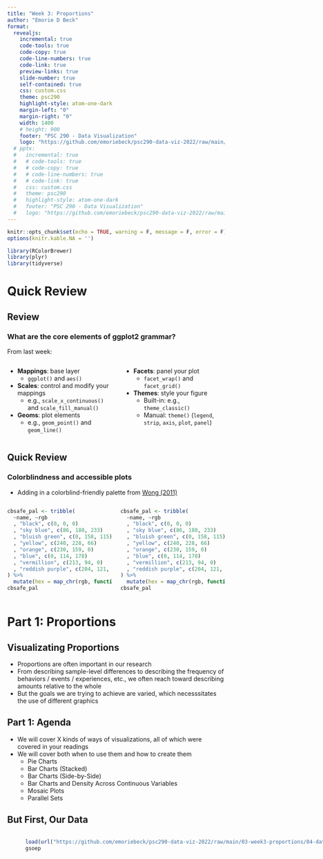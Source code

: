 ```yaml
---
title: "Week 3: Proportions"
author: "Emorie D Beck"
format: 
  revealjs:
    incremental: true
    code-tools: true
    code-copy: true
    code-line-numbers: true
    code-link: true
    preview-links: true
    slide-number: true
    self-contained: true
    css: custom.css
    theme: psc290
    highlight-style: atom-one-dark
    margin-left: "0"
    margin-right: "0"
    width: 1400
    # height: 900
    footer: "PSC 290 - Data Visualization"
    logo: "https://github.com/emoriebeck/psc290-data-viz-2022/raw/main/01-week1-intro/02-code/02-images/ucdavis_logo_blue.png"
  # pptx: 
  #   incremental: true  
  #   # code-tools: true
  #   # code-copy: true
  #   # code-line-numbers: true
  #   # code-link: true
  #   css: custom.css
  #   theme: psc290
  #   highlight-style: atom-one-dark
  #   footer: "PSC 290 - Data Visualization"
  #   logo: "https://github.com/emoriebeck/psc290-data-viz-2022/raw/main/01-week1-intro/02-code/02-images/ucdavis_logo_blue.png"
---
```


```r
knitr::opts_chunk$set(echo = TRUE, warning = F, message = F, error = F)
options(knitr.kable.NA = '')
```

```r
library(RColorBrewer)
library(plyr)
library(tidyverse)
```


# Quick Review  
## Review  
### What are the core elements of ggplot2 grammar?

From last week:

:::: {.columns}
::: {.column}

* **Mappings**: base layer 
  + `ggplot()` and `aes()`
* **Scales**: control and modify your mappings 
  + e.g., `scale_x_continuous()` and `scale_fill_manual()`
* **Geoms**: plot elements 
  + e.g., `geom_point()` and `geom_line()`

:::
::: {.column}

* **Facets**: panel your plot 
  + `facet_wrap()` and `facet_grid()`
* **Themes**: style your figure 
  + Built-in: e.g., `theme_classic()`
  + Manual: `theme()` (`legend`, `strip`, `axis`, `plot`, `panel`)

:::
::::

## Quick Review 
### Colorblindness and accessible plots
* Adding in a colorblind-friendly palette from [Wong (2011)](https://www.nature.com/articles/nmeth.1618)

::: {.fragment}
:::: {.columns}
::: {.column}

```r
cbsafe_pal <- tribble(
  ~name, ~rgb
  , "black", c(0, 0, 0)
  , "sky blue", c(86, 180, 233)
  , "bluish green", c(0, 158, 115)
  , "yellow", c(240, 228, 66)
  , "orange", c(230, 159, 0)
  , "blue", c(0, 114, 178)
  , "vermillion", c(213, 94, 0)
  , "reddish purple", c(204, 121, 167)
) %>%
  mutate(hex = map_chr(rgb, function(x) rgb(x[1], x[2], x[3], maxColorValue = 255)))
cbsafe_pal
```

:::
::: {.column}

```r
cbsafe_pal <- tribble(
  ~name, ~rgb
  , "black", c(0, 0, 0)
  , "sky blue", c(86, 180, 233)
  , "bluish green", c(0, 158, 115)
  , "yellow", c(240, 228, 66)
  , "orange", c(230, 159, 0)
  , "blue", c(0, 114, 178)
  , "vermillion", c(213, 94, 0)
  , "reddish purple", c(204, 121, 167)
) %>%
  mutate(hex = map_chr(rgb, function(x) rgb(x[1], x[2], x[3], maxColorValue = 255)))
cbsafe_pal
```

:::
:::
::::

# Part 1: Proportions  
## Visualizating Proportions
* Proportions are often important in our research
* From describing sample-level differences to describing the frequency of behaviors / events / experiences, etc., we often reach toward describing amounts relative to the whole
* But the goals we are trying to achieve are varied, which necesssitates the use of different graphics

## Part 1: Agenda
* We will cover X kinds of ways of visualizations, all of which were covered in your readings
* We will cover both when to use them and how to create them
  + Pie Charts 
  + Bar Charts (Stacked)
  + Bar Charts (Side-by-Side)
  + Bar Charts and Density Across Continuous Variables
  + Mosaic Plots
  + Parallel Sets

## But First, Our Data  

:::: {.columns}
::: {.column}
* Today, we'll use the teaching sample from the German Socioeconomic Panel Study (GSOEP)
* GSOEP is an ongoing longitudinal panel study that began in 1984 (26 waves of data!)
* ~20,000 people are sampled each year
* Samples households in Germany
* Has additional sub-projects (e.g., innovation studies, migrant panel, etc.)
* The data are publicly available via application

:::

```r
gsoep_read_fun <- function(Year, WL){
  print(Year)
  old.names <- (gsoep_codebook %>% filter(year == Year))$orig_itemname 
  p <- sprintf("%s/gsoep/%sp.sav", data_path, WL) %>% haven::read_sav(.) %>%
    full_join(sprintf("%s/gsoep/%spequiv.sav", data_path, WL) %>% haven::read_sav(.)) %>%
    full_join(ref) %>%
    filter(rgroup20 > 10) %>%
    select(SID = persnr, HID = hhnr, one_of(old.names)) %>%
    pivot_longer(
      cols = c(-SID, -HID)
      , values_to = "value"
      , names_to = "orig_itemname"
      , values_drop_na = T
    )
}

gsoep_codebook <- read_csv("https://raw.githubusercontent.com/emoriebeck/psc290-data-viz-2022/main/03-week3-proportions/01-codebook.csv") %>%
  mutate(orig_itemname = str_to_lower(orig_itemname))
gsoep_codebook

data_path <- "/Volumes/Emorie/data"
ref <- sprintf("%s/gsoep/cirdef.sav", data_path) %>% haven::read_sav(.) %>% select(cid, rgroup20)
gsoep_st <- sprintf("%s/gsoep/ppath.sav", data_path) %>% haven::read_sav(.) %>% 
  full_join(ref) %>% 
  filter(rgroup20 > 10) %>%
  left_join(
    sprintf("%s/gsoep/biojob.sav", data_path) %>% haven::read_sav(.) %>%
      select(pid = persnr, job = nacelj)) %>%
  select(SID = pid, gender = sex, yearBrth = gebjahr, mortality = todjahr, job) %>%
  distinct() 

gsoep <- gsoep_codebook %>% 
  select(wave, waveletter, year) %>%
  filter(complete.cases(.)) %>%
  distinct() %>%
  arrange(year) %>%
  mutate(data = map2(year, waveletter, gsoep_read_fun)) 

gsoep_long <- gsoep %>%
  unnest(data)

Mode <- function(x) {
  ux <- unique(x)
  ux <- ux[!is.na(ux)]
  ux[which.max(tabulate(match(x, ux)))]
}

gsoep_recode <- gsoep_long %>%
  left_join(gsoep_codebook %>%
    select(name, itemname, wave, year, orig_itemname, reverse_code:comp_rule)) %>%
  group_by(name) %>% 
  nest() %>%
  ungroup()

# recode 
recode_fun <- function(rule, y, year){
  x <- y$value
  if(!is.na(rule)){y$value <- eval(parse(text = rule))}
  return(y)
}

fun_call <- function(x, rule){
    switch(rule,
           average = mean(x, na.rm = T),
           mode = Mode(x)[1],
           sum = sum(x, na.rm = T),
           skip = unique(x)[1],
           max = max(x, na.rm = T),
           min = min(x, na.rm = T))
  }

gsoep_recode <- gsoep_recode %>% 
  mutate(data = map(data, ~(.) %>% 
    group_by(recode, year) %>%
    nest() %>%
    ungroup() %>%
    mutate(data = pmap(list(recode, data, year), recode_fun)) %>%
    unnest(data) %>%
    mutate(value = ifelse(value < 0 | is.nan(value) | is.infinite(value), NA, value))))

gsoep <- gsoep_recode %>%
  unnest(data) %>%
  select(name, year, SID, value) %>%
  pivot_wider(
    names_from = "name"
    , values_from = "value"
  ) %>%
  full_join(gsoep_st) %>%
  mutate(
    age = year - yearBrth
    , mortality = ifelse(mortality < 0, 0, ifelse(year >= mortality, 1, 0))
    , job = ifelse(job < 0, NA, job)
    , SRhealth = mapvalues(SRhealth, seq(1,5), seq(5,1))
  )
gsoep_st <- gsoep_st %>%
  mutate(
    mortality = ifelse(mortality < 0, 0, 1)
    , job = ifelse(job < 0, NA, job)
    )
save(gsoep, gsoep_st, file = "/Volumes/Emorie/GitHub/psc290-data-viz-2022/03-week3-proportions/04-data/gsoep.RData")
```

::: {.fragment}
::: {.column}

```r
load(url("https://github.com/emoriebeck/psc290-data-viz-2022/raw/main/03-week3-proportions/04-data/gsoep.RData"))
gsoep
```

:::
:::
::::

## Pie Charts  
* You may be wondering if you should ever use a pie chart
* The answer is, of course, it depends
* Pie charts are great when: 
  + What you want to visualize is simple (e.g., basic fractions)
  + You want to clearly emphasize proportion relative to the whole
  + You have a small data set
  
## Pie Charts  
* In our data, we have a few variables that follow this, but we'll focus on two:
  + marital status (4 groups)
  + gender (2 groups)
* `ggplot2` doesn't specifically support pie charts
* Why? Because it's a layered grammar of graphics and an explicit function for it would be redundant with some of the built in coordinates
  + specifically, `coord_polar()`
* So to make a pie chart, we'll use `geom_bar() + coord_polar()`

## Pie Charts {.smaller} 
### Basic Syntax  

:::: {.columns}
::: {.column}

```r
#| code-line-numbers: "|1-4|10-11|12-13"
gsoep %>%
  filter(year == 2009 & !is.na(marital)) %>% # random
  group_by(marital) %>%
  tally() %>%
  mutate(marital = factor(
    marital
    , 1:4
    , c("Married", "Separated", "Widowed", "Never Married")
    )) %>%
  ggplot(aes(x = "", y = n, fill = marital)) + 
    geom_bar(stat = "identity", width = 1, color = "white") + 
    coord_polar("y", start = 0) + 
    theme_void()
```
::: 

::: {.column}

```r
gsoep %>%
  filter(year == 2009 & !is.na(marital)) %>% # random
  group_by(marital) %>%
  tally() %>%
  mutate(marital = factor(
    marital
    , 1:4
    , c("Married", "Separated", "Widowed", "Never Married")
    )) %>%
  ggplot(aes(x = "", y = n, fill = marital)) + 
    geom_bar(stat = "identity", width = 1, color = "white") + 
    coord_polar("y", start = 0) + 
    theme_void()
```

::: 
::::

## Pie Charts {.smaller} 
### Improvements

:::: {.columns}
::: {.column}

```r
#| code-line-numbers: "|10-12|13|15-19"
gsoep %>%
  filter(year == 2009 & !is.na(marital)) %>% # random
  group_by(marital) %>%
  tally() %>%
  mutate(marital = factor(
    marital
    , 1:4
    , c("Married", "Separated", "Widowed", "Never Married")
    )) %>%
  arrange(desc(marital)) %>%
  mutate(prop = n / sum(n) * 100
         , ypos = cumsum(prop)- 0.5*prop) %>%
  ggplot(aes(x = "", y = prop, fill = marital)) + 
    geom_bar(stat = "identity", width = 1, color = "white") + 
    geom_text(
      aes(y = ypos, label = marital)
      , color = "white"
      , size=4
      ) +
    scale_fill_manual(values = cbsafe_pal$hex[c(2, 8, 3, 4)]) + 
    coord_polar("y", start = 0) + 
    theme_void() + 
    theme(legend.position = "none")
```

:::
::: {.column}

```r
gsoep %>%
  filter(year == 2009 & !is.na(marital)) %>% # random
  group_by(marital) %>%
  tally() %>%
  mutate(marital = factor(
    marital
    , 1:4
    , c("Married", "Separated", "Widowed", "Never Married")
    )) %>%
  arrange(desc(marital)) %>%
  mutate(prop = n / sum(n) * 100
         , ypos = cumsum(prop)- 0.5*prop) %>%
  ggplot(aes(x = "", y = prop, fill = marital)) + 
    geom_bar(stat = "identity", width = 1, color = "white") + 
    geom_text(
      aes(y = ypos, label = marital)
      , color = "white"
      , size=4
      ) +
    scale_fill_manual(values = cbsafe_pal$hex[c(2, 8, 3, 4)]) + 
    coord_polar("y", start = 0) + 
    theme_void() + 
    theme(legend.position = "none")
```

:::
::::

## Pie Charts  {.smaller}
### More Improvements 

:::: {.columns}
::: {.column}

```r
#| code-line-numbers: "|18-20|22-25"
gsoep %>%
  filter(year == 2009 & !is.na(marital)) %>% # random
  group_by(marital) %>%
  tally() %>%
  mutate(marital = factor(marital, 1:4, c("Married", "Separated", "Widowed", "Never Married"))) %>%
  arrange(desc(marital)) %>%
  mutate(prop = n / sum(n) * 100
         , ypos = cumsum(prop)- 0.5*prop) %>%
  ggplot(aes(x = "", y = prop, fill = marital)) + 
    geom_bar(stat = "identity", width = 1, color = "black") + 
    geom_label(
      aes(y = ypos, label = marital)
      , color = "white"
      , size = 6
      , fontface = 2) +
    scale_fill_manual(values = c(rev(brewer.pal(9,"Greens")[c(4,6,8)]), "grey60")) + 
    coord_polar("y", start = 0) + 
    labs(
      title = "In 2009, the majority of GSOEP participants\nwere or had been married/partnered"
    ) + 
    theme_void() + 
    theme(
      legend.position = "none"
      , plot.title = element_text(face = "bold.italic", size = rel(1.4), hjust = .5)
      )
```

:::
::: {.column}


```r
gsoep %>%
  filter(year == 2009 & !is.na(marital)) %>% # random
  group_by(marital) %>%
  tally() %>%
  mutate(marital = factor(marital, 1:4, c("Married", "Separated", "Widowed", "Never Married"))) %>%
  arrange(desc(marital)) %>%
  mutate(prop = n / sum(n) * 100
         , ypos = cumsum(prop)- 0.5*prop) %>%
  ggplot(aes(x = "", y = prop, fill = marital)) + 
    geom_bar(stat = "identity", width = 1, color = "black") + 
    geom_label(
      aes(y = ypos, label = marital)
      , color = "white"
      , size = 6
      , fontface = 2) +
    scale_fill_manual(values = c(rev(brewer.pal(9,"Greens")[c(4,6,8)]), "grey60")) + 
    coord_polar("y", start = 0) + 
    labs(
      title = "In 2009, the majority of GSOEP participants\nwere or had been married/partnered"
    ) + 
    theme_void() + 
    theme(
      legend.position = "none"
      , plot.title = element_text(face = "bold.italic", size = rel(1.4), hjust = .5)
      )
```
:::
::::

## Stacked Bar Charts  

* Like pie charts, stacked bar charts have their time and place
* In particular: 
  + Show proportions relative to the total
  + Can be used to show changes over time 
* To demonstrate, let's look at marital status across emerging adulthood (18-26)

## Stacked Bar Charts {.smaller} 
### Basic Syntax

:::: {.columns}
::: {.column}

```r
#| code-line-numbers: "|16"
gsoep %>%
  filter(age %in% 18:26 & !is.na(marital)) %>%
  group_by(age, marital) %>%
  tally() %>%
  group_by(age) %>%
  mutate(
    marital = factor(
      marital
      , 1:4
      , c("Married", "Separated", "Widowed", "Never Married")
      )
    , age = factor(age)
    , prop = n/sum(n)
    ) %>%
  ggplot(aes(x = age, y = prop, fill = marital)) + 
    geom_bar(stat = "identity", color = "black") + 
    theme_classic()
```

:::
::: {.column}

```r
gsoep %>%
  filter(age %in% 18:26 & !is.na(marital)) %>%
  group_by(age, marital) %>%
  tally() %>%
  group_by(age) %>%
  mutate(
    marital = factor(
      marital
      , 1:4
      , c("Married", "Separated", "Widowed", "Never Married")
      )
    , age = factor(age)
    , prop = n/sum(n)
    ) %>%
  ggplot(aes(x = age, y = prop, fill = marital)) + 
    geom_bar(stat = "identity", color = "black") + 
    theme_classic()
```
:::
::::

## Stacked Bar Charts  {.smaller}
### Improvements: Color  

:::: {.columns}
::: {.column}

```r
#| code-line-numbers: "|17"
gsoep %>%
  filter(age %in% 18:26 & !is.na(marital)) %>%
  group_by(age, marital) %>%
  tally() %>%
  group_by(age) %>%
  mutate(
    marital = factor(
      marital
      , seq(4,1,-1)
      , rev(c("Married", "Separated", "Widowed", "Never Married"))
      )
    , age = factor(age)
    , prop = n/sum(n)
    ) %>%
  ggplot(aes(x = age, y = prop, fill = marital)) + 
    geom_bar(stat = "identity", color = "black") + 
    scale_fill_manual(values = c("grey80",brewer.pal(9,"Greens")[c(2,4,6)])) + 
    theme_classic()
```

:::
::: {.column}

```r
gsoep %>%
  filter(age %in% 18:26 & !is.na(marital)) %>%
  group_by(age, marital) %>%
  tally() %>%
  group_by(age) %>%
  mutate(marital = factor(marital, seq(4,1,-1), rev(c("Married", "Separated", "Widowed", "Never Married")))
         , age = factor(age)
         , prop = n/sum(n)) %>%
  ggplot(aes(x = age, y = prop, fill = marital)) + 
    geom_bar(stat = "identity", color = "black") + 
    scale_fill_manual(values = c("grey80",brewer.pal(9,"Greens")[c(2,4,6)])) + 
    theme_classic()
```

:::
::::

## Stacked Bar Charts  {.smaller}
### Improvements: Label & Scales 

:::: {.columns}
::: {.column}

```r
#| code-line-numbers: "|18-22|23-28"
gsoep %>%
  filter(age %in% 18:26 & !is.na(marital)) %>%
  group_by(age, marital) %>%
  tally() %>%
  group_by(age) %>%
  mutate(
    marital = factor(
      marital
      , seq(4,1,-1)
      , rev(c("Married", "Separated", "Widowed", "Never Married"))
      )
    , age = factor(age)
    , prop = n/sum(n)
    ) %>%
  ggplot(aes(x = age, y = prop, fill = marital)) + 
    geom_bar(stat = "identity", color = "black") + 
    scale_fill_manual(values = c("grey80",brewer.pal(9,"Greens")[c(2,4,6)])) + 
    scale_y_continuous(
      limits = c(0,1)
      , breaks = seq(0, 1, .25)
      , labels = c("0%", "25%", "50%", "75%", "100%")
      ) + 
    labs(
      x = "Age"
      , y = "Percent of Sample"
      , title = "Rates of relationships increase in emerging adulthood"
      , subtitle = "But most remain unpartnered by 26"
      ) +
    theme_classic()
```

:::
::: {.column}

```r
gsoep %>%
  filter(age %in% 18:26 & !is.na(marital)) %>%
  group_by(age, marital) %>%
  tally() %>%
  group_by(age) %>%
  mutate(
    marital = factor(
      marital
      , seq(4,1,-1)
      , rev(c("Married", "Separated", "Widowed", "Never Married"))
      )
    , age = factor(age)
    , prop = n/sum(n)
    ) %>%
  ggplot(aes(x = age, y = prop, fill = marital)) + 
    geom_bar(stat = "identity", color = "black") + 
    scale_fill_manual(values = c("grey80",brewer.pal(9,"Greens")[c(2,4,6)])) + 
    scale_y_continuous(
      limits = c(0,1)
      , breaks = seq(0, 1, .25)
      , labels = c("0%", "25%", "50%", "75%", "100%")
      ) + 
    labs(
      x = "Age"
      , y = "Percent of Sample"
      , title = "Rates of relationships increase in emerging adulthood"
      , subtitle = "But most remain unpartnered by 26"
      ) +
    theme_classic()
```

:::
::::

## Stacked Bar Charts {.smaller} 
### Improvements: Legend

:::: {.columns}
::: {.column}

```r
#| code-line-numbers: "|17-18,25,28"
gsoep %>%
  filter(age %in% 18:26 & !is.na(marital)) %>%
  group_by(age, marital) %>%
  tally() %>%
  group_by(age) %>%
  mutate(marital = factor(marital, seq(4,1,-1), rev(c("Married", "Separated", "Widowed", "Never Married")))
         , age = factor(age)
         , prop = n/sum(n)) %>%
  ggplot(aes(x = age, y = prop, fill = marital)) + 
    geom_bar(stat = "identity", color = "black") + 
    scale_fill_manual(values = c("grey80",brewer.pal(9,"Greens")[c(2,4,6)])) + 
    scale_y_continuous(
      limits = c(0,1)
      , breaks = seq(0, 1, .25)
      , labels = c("0%", "25%", "50%", "75%", "100%")
      ) + 
    annotate("text", x = "26", y = .60, label = "Never Married", angle = 90) + 
    annotate("text", x = "26", y = .13, label = "Married", angle = 90, color = "white") + 
    labs(
      x = "Age"
      , y = "Percent of Sample"
      , title = "Rates of relationships increase in emerging adulthood"
      , subtitle = "But most remain unpartnered by 26"
      , fill = NULL
      ) +
    theme_classic() + 
    theme(legend.position = "bottom")
```

:::
::: {.column}

```r
gsoep %>%
  filter(age %in% 18:26 & !is.na(marital)) %>%
  group_by(age, marital) %>%
  tally() %>%
  group_by(age) %>%
  mutate(marital = factor(marital, seq(4,1,-1), rev(c("Married", "Separated", "Widowed", "Never Married")))
         , age = factor(age)
         , prop = n/sum(n)) %>%
  ggplot(aes(x = age, y = prop, fill = marital)) + 
    geom_bar(stat = "identity", color = "black") + 
    scale_fill_manual(values = c("grey80",brewer.pal(9,"Greens")[c(2,4,6)])) + 
    scale_y_continuous(
      limits = c(0,1)
      , breaks = seq(0, 1, .25)
      , labels = c("0%", "25%", "50%", "75%", "100%")
      ) + 
    annotate("text", x = "26", y = .60, label = "Never Married", angle = 90) + 
    annotate("text", x = "26", y = .13, label = "Married", angle = 90, color = "white") + 
    labs(
      x = "Age"
      , y = "Percent of Sample"
      , title = "Rates of relationships increase in emerging adulthood"
      , subtitle = "But most remain unpartnered by 26"
      , fill = NULL
      ) +
    theme_classic() + 
    theme(legend.position = "bottom")
```

:::
::::

## Stacked Bar Charts 
### Improvements: Theme Elements Exercise
1. Bold axis text and increase size
2. Bold axis titles and increase size
3. Bold title and subtitle and center (hint, you will also need to wrap the title text)

## Stacked Bar Charts {.smaller}
### Improvements: Theme Elements Exercise

:::: {.columns}
::: {.column}

```r
#| code-line-numbers: "|27-32"
gsoep %>%
  filter(age %in% 18:26 & !is.na(marital)) %>%
  group_by(age, marital) %>%
  tally() %>%
  group_by(age) %>%
  mutate(marital = factor(marital, seq(4,1,-1), rev(c("Married", "Separated", "Widowed", "Never Married")))
         , age = factor(age)
         , prop = n/sum(n)) %>%
  ggplot(aes(x = age, y = prop, fill = marital)) + 
    geom_bar(stat = "identity", color = "black") + 
    scale_fill_manual(values = c("grey80",brewer.pal(9,"Greens")[c(2,4,6)])) + 
    scale_y_continuous(
      limits = c(0,1)
      , breaks = seq(0, 1, .25)
      , labels = c("0%", "25%", "50%", "75%", "100%")
      ) + 
    annotate("text", x = "26", y = .60, label = "Never Married", angle = 90) + 
    annotate("text", x = "26", y = .13, label = "Married", angle = 90, color = "white") + 
    labs(
      x = "Age"
      , y = "Percent of Sample"
      , title = "Rates of relationships increase in\nemerging adulthood"
      , subtitle = "But most remain unpartnered by 26"
      , fill = NULL
      ) +
    theme_classic() + 
    theme(
      legend.position = "bottom"
      , axis.text = element_text(face = "bold", size = rel(1.1))
      , axis.title = element_text(face = "bold", size = rel(1.1))
      , plot.title = element_text(face = "bold", size = rel(1.2), hjust = .5)
      , plot.subtitle = element_text(face = "italic", size = rel(1.1), hjust = .5)
      )
```

:::
::: {.column}
```r
gsoep %>%
  filter(age %in% 18:26 & !is.na(marital)) %>%
  group_by(age, marital) %>%
  tally() %>%
  group_by(age) %>%
  mutate(marital = factor(marital, seq(4,1,-1), rev(c("Married", "Separated", "Widowed", "Never Married")))
         , age = factor(age)
         , prop = n/sum(n)) %>%
  ggplot(aes(x = age, y = prop, fill = marital)) + 
    geom_bar(stat = "identity", color = "black") + 
    scale_fill_manual(values = c("grey80",brewer.pal(9,"Greens")[c(2,4,6)])) + 
    scale_y_continuous(
      limits = c(0,1)
      , breaks = seq(0, 1, .25)
      , labels = c("0%", "25%", "50%", "75%", "100%")
      ) + 
    annotate("text", x = "26", y = .60, label = "Never Married", angle = 90) + 
    annotate("text", x = "26", y = .13, label = "Married", angle = 90, color = "white") + 
    labs(
      x = "Age"
      , y = "Percent of Sample"
      , title = "Rates of relationships increase in\nemerging adulthood"
      , subtitle = "But most remain unpartnered by 26"
      , fill = NULL
      ) +
    theme_classic() + 
    theme(
      legend.position = "bottom"
      , axis.text = element_text(face = "bold", size = rel(1.1))
      , axis.title = element_text(face = "bold", size = rel(1.1))
      , plot.title = element_text(face = "bold", size = rel(1.2), hjust = .5)
      , plot.subtitle = element_text(face = "italic", size = rel(1.1), hjust = .5)
      )
```

:::
::::

## Side-by-Side Bar Charts  
* Stacked bar charts are great for showing sequences but can make it difficult to compare *within* a stack
* Side-by-side bar charts make it much easier to compare across categories and work well when broken into many categories
* But they can be difficult to understand across sequences
* To demonstrate, let's look at marriage rates across three waves 

## Side-by-Side Bar Charts  {.smaller}
### Basic Syntax
:::: {.columns}
::: {.column}

```r
#| code-line-numbers: "|9"
gsoep %>%
  filter(year %in% c(2000, 2005, 2010, 2015) & !is.na(marital)) %>% # random
  group_by(year, marital) %>%
  tally() %>%
  mutate(marital = factor(marital, 1:4, c("Married", "Separated", "Widowed", "Never Married"))) %>%
  group_by(year) %>%
  mutate(prop = n/sum(n)) %>%
  ggplot(aes(x = year, y = prop, fill = marital)) + 
    geom_bar(stat = "identity", color = "black", position = "dodge") + 
    theme_classic()
```

::: 
::: {.column}

```r
gsoep %>%
  filter(year %in% c(2000, 2005, 2010, 2015) & !is.na(marital)) %>% # random
  group_by(year, marital) %>%
  tally() %>%
  mutate(marital = factor(marital, 1:4, c("Married", "Separated", "Widowed", "Never Married"))) %>%
  group_by(year) %>%
  mutate(prop = n/sum(n)) %>%
  ggplot(aes(x = year, y = prop, fill = marital)) + 
    geom_bar(stat = "identity", color = "black", position = "dodge") + 
    theme_classic()
```

:::
::::

## Side-by-Side Bar Charts  {.smaller}
### Improvements: Order  

:::: {.columns}
::: {.column}

```r
#| code-line-numbers: "|5"
gsoep %>%
  filter(year %in% c(2000, 2005, 2010, 2015) & !is.na(marital)) %>% # random
  group_by(year, marital) %>%
  tally() %>%
  mutate(marital = factor(marital, c(1,4,2,3), c("Married", "Never Married", "Separated", "Widowed"))) %>%
  group_by(year) %>%
  mutate(prop = n/sum(n)) %>%
  ggplot(aes(x = year, y = prop, fill = marital)) + 
    geom_bar(stat = "identity", color = "black", position = "dodge") + 
    theme_classic()
```

:::
::: {.column}

```r
gsoep %>%
  filter(year %in% c(2000, 2005, 2010, 2015) & !is.na(marital)) %>% # random
  group_by(year, marital) %>%
  tally() %>%
  mutate(marital = factor(marital, c(1,4,2,3), c("Married", "Never Married", "Separated", "Widowed"))) %>%
  group_by(year) %>%
  mutate(prop = n/sum(n)) %>%
  ggplot(aes(x = year, y = prop, fill = marital)) + 
    geom_bar(stat = "identity", color = "black", position = "dodge") + 
    theme_classic()
```

:::
::::

## Side-by-Side Bar Charts {.smaller}  
### Improvements: Labels  
We could label the bars, but let's label the axes instead

:::: {.columns}
::: {.column}

```r
#| code-line-numbers: "|9-11|12|13-17|19-22"
gsoep %>%
  filter(year %in% c(2000, 2005, 2010, 2015) & !is.na(marital)) %>% # random
  group_by(year, marital) %>%
  tally() %>%
  mutate(marital = factor(marital, c(1,4,2,3), c("Married", "Never Married", "Separated", "Widowed"))) %>%
  group_by(year) %>%
  mutate(prop = n/sum(n)) %>%
  ggplot(aes(x = marital, y = prop, fill = marital)) + 
    geom_bar(stat = "identity", color = "black", position = "dodge") + 
    scale_y_continuous(
      limits = c(0,.7), breaks = seq(0,.7, .2), labels = c("0%", "20%", "40%", "60%")
    ) +
    facet_grid(~year) + 
    labs(
      x = NULL
      , y = "Percentage of Participants"
      , title = "Marital Status Has Remained Consistent Throughout the 21st Century"
      ) + 
    theme_classic() + 
    theme(
      legend.position = "none"
      , axis.text.x = element_text(angle = 45, hjust = 1)
      ) 
```

:::
::: {.column}

```r
gsoep %>%
  filter(year %in% c(2000, 2005, 2010, 2015) & !is.na(marital)) %>% # random
  group_by(year, marital) %>%
  tally() %>%
  mutate(marital = factor(marital, c(1,4,2,3), c("Married", "Never Married", "Separated", "Widowed"))) %>%
  group_by(year) %>%
  mutate(prop = n/sum(n)) %>%
  ggplot(aes(x = marital, y = prop, fill = marital)) + 
    geom_bar(stat = "identity", color = "black", position = "dodge") + 
    scale_y_continuous(
      limits = c(0,.7), breaks = seq(0,.7, .2), labels = c("0%", "20%", "40%", "60%")
    ) +
    facet_grid(~year) + 
    labs(
      x = NULL
      , y = "Percentage of Participants"
      , title = "Marital Status Has Remained Consistent Throughout the 21st Century"
      ) + 
    theme_classic() + 
    theme(
      legend.position = "none"
      , axis.text.x = element_text(angle = 45, hjust = 1)
      ) 
```

:::
::::

## Side-by-Side Bar Charts  {.smaller}
### Improvements: Theme Elements  
We could label the bars, but let's label the axes instead

:::: {.columns}
::: {.column}

```r
#| code-line-numbers: "|20-28"
gsoep %>%
  filter(year %in% c(2000, 2005, 2010, 2015) & !is.na(marital)) %>% # random
  group_by(year, marital) %>%
  tally() %>%
  mutate(marital = factor(marital, c(1,4,2,3), c("Married", "Never Married", "Separated", "Widowed"))) %>%
  group_by(year) %>%
  mutate(prop = n/sum(n)) %>%
  ggplot(aes(x = marital, y = prop, fill = marital)) + 
    geom_bar(stat = "identity", color = "black", position = "dodge") + 
    scale_y_continuous(
      limits = c(0,.7), breaks = seq(0,.7, .2), labels = c("0%", "20%", "40%", "60%")
    ) +
    facet_grid(~year) + 
    labs(
      x = NULL
      , y = "Percentage of Participants"
      , title = "Marital Status Has Remained Consistent\nThroughout the 21st Century"
      ) + 
    theme_classic() + 
    theme(
      legend.position = "none"
      , axis.text = element_text(face = "bold", size = rel(1.2))
      , axis.text.x = element_text(angle = 45, hjust = 1, size = rel(1))
      , axis.title = element_text(face = "bold", size = rel(1.2))
      , strip.background = element_rect(fill = "grey90", color = "black")
      , strip.text = element_text(face = "bold", size = rel(1.2))
      , plot.title = element_text(face = "bold", size = rel(1.1), hjust = .5)
      ) 
```

::: 
::: {.column}

```r
gsoep %>%
  filter(year %in% c(2000, 2005, 2010, 2015) & !is.na(marital)) %>% # random
  group_by(year, marital) %>%
  tally() %>%
  mutate(marital = factor(marital, c(1,4,2,3), c("Married", "Never Married", "Separated", "Widowed"))) %>%
  group_by(year) %>%
  mutate(prop = n/sum(n)) %>%
  ggplot(aes(x = marital, y = prop, fill = marital)) + 
    geom_bar(stat = "identity", color = "black", position = "dodge") + 
    scale_y_continuous(
      limits = c(0,.7), breaks = seq(0,.7, .2), labels = c("0%", "20%", "40%", "60%")
    ) +
    facet_grid(~year) + 
    labs(
      x = NULL
      , y = "Percentage of Participants"
      , title = "Marital Status Has Remained Consistent\nThroughout the 21st Century"
      ) + 
    theme_classic() + 
    theme(
      legend.position = "none"
      , axis.text = element_text(face = "bold", size = rel(1.2))
      , axis.text.x = element_text(angle = 45, hjust = 1, size = rel(1))
      , axis.title = element_text(face = "bold", size = rel(1.2))
      , strip.background = element_rect(fill = "grey90", color = "black")
      , strip.text = element_text(face = "bold", size = rel(1.2))
      , plot.title = element_text(face = "bold", size = rel(1.1), hjust = .5)
      ) 
```

:::
::::

## Side-by-Side Bar Charts  
### Improvements: Colors   

Exercise: 

* Improve the colors by making them: 
  + Colorblind-friendly
  + Match the goal of the plot (see title)

## Side-by-Side Bar Charts  {.smaller}
### Improvements: Colors   

:::: {.columns}
::: {.column}

```r
#| code-line-numbers: "8|13"
gsoep %>%
  filter(year %in% c(2000, 2005, 2010, 2015) & !is.na(marital)) %>% # random
  group_by(year, marital) %>%
  tally() %>%
  mutate(marital = factor(marital, c(1,4,2,3), c("Married", "Never Married", "Separated", "Widowed"))) %>%
  group_by(year) %>%
  mutate(prop = n/sum(n)) %>%
  ggplot(aes(x = marital, y = prop, fill = marital)) + 
    geom_bar(stat = "identity", color = "black", position = "dodge") + 
    scale_y_continuous(
      limits = c(0,.7), breaks = seq(0,.7, .2), labels = c("0%", "20%", "40%", "60%")
    ) +
    scale_fill_manual(values = cbsafe_pal$hex[2:5]) +
    facet_grid(~year) + 
    labs(
      x = NULL
      , y = "Percentage of Participants"
      , title = "Marital Status Has Remained Consistent\nThroughout the 21st Century"
      ) + 
    theme_classic() + 
    theme(
      legend.position = "none"
      , axis.text = element_text(face = "bold", size = rel(1.2))
      , axis.text.x = element_text(angle = 45, hjust = 1, size = rel(1))
      , axis.title = element_text(face = "bold", size = rel(1.2))
      , strip.background = element_rect(fill = "grey90", color = "black")
      , strip.text = element_text(face = "bold", size = rel(1.2))
      , plot.title = element_text(face = "bold", size = rel(1.1), hjust = .5)
      ) 
```

:::
::: {.column}

```r
gsoep %>%
  filter(year %in% c(2000, 2005, 2010, 2015) & !is.na(marital)) %>% # random
  group_by(year, marital) %>%
  tally() %>%
  mutate(marital = factor(marital, c(1,4,2,3), c("Married", "Never Married", "Separated", "Widowed"))) %>%
  group_by(year) %>%
  mutate(prop = n/sum(n)) %>%
  ggplot(aes(x = marital, y = prop, fill = marital)) + 
    geom_bar(stat = "identity", color = "black", position = "dodge") + 
    scale_y_continuous(
      limits = c(0,.7), breaks = seq(0,.7, .2), labels = c("0%", "20%", "40%", "60%")
    ) +
    scale_fill_manual(values = cbsafe_pal$hex[2:5]) +
    facet_grid(~year) + 
    labs(
      x = NULL
      , y = "Percentage of Participants"
      , title = "Marital Status Has Remained Consistent\nThroughout the 21st Century"
      ) + 
    theme_classic() + 
    theme(
      legend.position = "none"
      , axis.text = element_text(face = "bold", size = rel(1.2))
      , axis.text.x = element_text(angle = 45, hjust = 1, size = rel(1))
      , axis.title = element_text(face = "bold", size = rel(1.2))
      , strip.background = element_rect(fill = "grey90", color = "black")
      , strip.text = element_text(face = "bold", size = rel(1.2))
      , plot.title = element_text(face = "bold", size = rel(1.1), hjust = .5)
      ) 
```

:::
::::

## Bar Charts and Density Across Continuous Variables

* One challenge with stacked bar charts is that when there are more than two categories, it can be very difficult to track the visualized trend
* Relative to side-by-side bar charts, it's easy to see any category relative to the total but somewhat more difficult to also account for differing numbers of people in different categories or across time
* One possible solution to this is to look at densities across time and groups or relative to the total
* Let's do both now

## Bar Charts and Density Across Continuous Variables {.smaller}

:::: {.columns}
::: {.column}

```r
#| code-line-numbers: "|1-4|5-9|10-11|12-14"
gsoep %>%
  filter(age %in% c(20, 30, 40, 50, 60, 70, 80) & !is.na(SRhealth)) %>% # random
  group_by(age, SRhealth) %>%
  tally() %>%
  mutate(SRhealth = factor(
    SRhealth
    , seq(5,1,-1)
    , c("Very good", "Good", "Satisfactory", "Poor", "Bad")
    )) %>%
  group_by(age) %>%
  mutate(prop = n/sum(n)) %>%
  ggplot(aes(x = age, y = prop, fill = SRhealth)) + 
    geom_bar(stat = "identity", color = "black") + 
    scale_fill_manual(values = cbsafe_pal$hex[2:6]) +
    theme_classic()
```

:::
::: {.column}

```r
gsoep %>%
  filter(age %in% c(20, 30, 40, 50, 60, 70, 80) & !is.na(SRhealth)) %>% # random
  group_by(age, SRhealth) %>%
  tally() %>%
  mutate(SRhealth = factor(SRhealth, seq(5,1,-1), c("Very good", "Good", "Satisfactory", "Poor", "Bad"))) %>%
  group_by(age) %>%
  mutate(prop = n/sum(n)) %>%
  ggplot(aes(x = age, y = prop, fill = SRhealth)) + 
    geom_bar(stat = "identity", color = "black") + 
    scale_fill_manual(values = cbsafe_pal$hex[2:6]) +
    theme_classic()
```

:::
::::

## Stacked Area Charts  {.smaller}

:::: {.columns}
::: {.column}

```r
#| code-line-numbers: "|13"
gsoep %>%
  filter(!is.na(SRhealth) & age >= 18 & age <= 100) %>% # random
  group_by(age, SRhealth) %>%
  tally() %>%
  mutate(SRhealth = factor(
    SRhealth
    , seq(5,1,-1)
    , c("Very good", "Good", "Satisfactory", "Poor", "Bad")
    )) %>%
  group_by(age) %>%
  mutate(prop = n/sum(n)) %>%
  ggplot(aes(x = age, y = prop, fill = SRhealth)) + 
    geom_area() + 
    theme_classic()
```

:::
::: {.column}

```r
gsoep %>%
  filter(!is.na(SRhealth) & age >= 18 & age <= 100) %>% # random
  group_by(age, SRhealth) %>%
  tally() %>%
  mutate(SRhealth = factor(SRhealth, seq(5,1,-1), c("Very good", "Good", "Satisfactory", "Poor", "Bad"))) %>%
  group_by(age) %>%
  mutate(prop = n/sum(n)) %>%
  ggplot(aes(x = age, y = prop, fill = SRhealth)) + 
    geom_area() + 
    theme_classic()
```

:::
::::

## Stacked Area Charts  {.smaller}
### Improvements: Color  

:::: {.columns}
::: {.column}

```r
#| code-line-numbers: "|13-14"
gsoep %>%
  filter(!is.na(SRhealth) & age >= 18 & age <= 100) %>% # random
  group_by(age, SRhealth) %>%
  tally() %>%
  mutate(SRhealth = factor(
    SRhealth
    , seq(5,1,-1)
    , c("Very good", "Good", "Satisfactory", "Poor", "Bad")
    )) %>%
  group_by(age) %>%
  mutate(prop = n/sum(n)) %>%
  ggplot(aes(x = age, y = prop, fill = SRhealth)) + 
    geom_area(color = "white", alpha = .6) + 
    scale_fill_viridis_d() +
    theme_classic()
```

:::
::: {.column}
```r
gsoep %>%
  filter(!is.na(SRhealth) & age >= 18 & age <= 100) %>% # random
  group_by(age, SRhealth) %>%
  tally() %>%
  mutate(SRhealth = factor(SRhealth, seq(5,1,-1), c("Very good", "Good", "Satisfactory", "Poor", "Bad"))) %>%
  group_by(age) %>%
  mutate(prop = n/sum(n)) %>%
  ggplot(aes(x = age, y = prop, fill = SRhealth)) + 
    geom_area(color = "white", alpha = .6) + 
    scale_fill_viridis_d() +
    theme_classic()
```

:::
::::

## Stacked Area Charts  {.smaller}
### Improvements: Color Labels  

:::: {.columns}
::: {.column}

```r
#| code-line-numbers: "|14-18|21"
gsoep %>%
  filter(!is.na(SRhealth) & age >= 18 & age <= 100) %>% # random
  group_by(age, SRhealth) %>%
  tally() %>%
  mutate(SRhealth = factor(
    SRhealth
    , 1:5
    , rev(c("Very good", "Good", "Satisfactory", "Poor", "Bad"))
    )) %>%
  group_by(age) %>%
  mutate(prop = n/sum(n)) %>%
  ggplot(aes(x = age, y = prop, fill = SRhealth)) + 
    geom_area(color = "white", alpha = .6) + 
    annotate("text", x = 85, y = .95, label = "Bad", color = "white", fontface = 2) + 
    annotate("text", x = 75, y = .80, label = "Poor", color = "white", fontface = 2) + 
    annotate("text", x = 62, y = .55, label = "Satisfactory", color = "white", fontface = 2) + 
    annotate("text", x = 43, y = .3, label = "Good", color = "black", fontface = 2) + 
    annotate("text", x = 30, y = .07, label = "Very Good", color = "black", fontface = 2) + 
    scale_fill_viridis_d() +
    theme_classic() + 
    theme(legend.position = "none")
```

:::
::: {.column}

```r
gsoep %>%
  filter(!is.na(SRhealth) & age >= 18 & age <= 100) %>% # random
  group_by(age, SRhealth) %>%
  tally() %>%
  mutate(SRhealth = factor(
    SRhealth
    , 1:5
    , rev(c("Very good", "Good", "Satisfactory", "Poor", "Bad"))
    )) %>%
  group_by(age) %>%
  mutate(prop = n/sum(n)) %>%
  ggplot(aes(x = age, y = prop, fill = SRhealth)) + 
    geom_area(color = "white", alpha = .6) + 
    annotate("text", x = 85, y = .95, label = "Bad", color = "white", fontface = 2) + 
    annotate("text", x = 75, y = .80, label = "Poor", color = "white", fontface = 2) + 
    annotate("text", x = 62, y = .55, label = "Satisfactory", color = "white", fontface = 2) + 
    annotate("text", x = 43, y = .3, label = "Good", color = "black", fontface = 2) + 
    annotate("text", x = 30, y = .07, label = "Very Good", color = "black", fontface = 2) + 
    scale_fill_viridis_d() +
    theme_classic() + 
    theme(legend.position = "none")
```

:::
::::

## Stacked Area Charts  {.smaller}
### Improvements: Theme Elements  

:::: {.columns}
::: {.column}

```r
#| code-line-numbers: "|17-21"
gsoep %>%
  filter(!is.na(SRhealth) & age >= 18 & age <= 100) %>% # random
  group_by(age, SRhealth) %>%
  tally() %>%
  mutate(SRhealth = factor(SRhealth, 1:5, rev(c("Very good", "Good", "Satisfactory", "Poor", "Bad")))) %>%
  group_by(age) %>%
  mutate(prop = n/sum(n)) %>%
  ggplot(aes(x = age, y = prop, fill = SRhealth)) + 
    geom_area(color = "white", alpha = .6) + 
    annotate("text", x = 85, y = .95, label = "Bad", color = "white", fontface = 2) + 
    annotate("text", x = 75, y = .80, label = "Poor", color = "white", fontface = 2) + 
    annotate("text", x = 62, y = .55, label = "Satisfactory", color = "white", fontface = 2) + 
    annotate("text", x = 43, y = .3, label = "Good", color = "black", fontface = 2) + 
    annotate("text", x = 30, y = .07, label = "Very Good", color = "black", fontface = 2) + 
    scale_fill_viridis_d() +
    theme_classic() + 
    theme(legend.position = "none"
          , axis.text = element_text(face = "bold", size = rel(1.1))
          , axis.title = element_text(face = "bold", size = rel(1.1))
          , plot.title = element_text(face = "bold", size = rel(1.1), hjust = .5)
    )
```

:::
::: {.column}

```r
gsoep %>%
  filter(!is.na(SRhealth) & age >= 18 & age <= 100) %>% # random
  group_by(age, SRhealth) %>%
  tally() %>%
  mutate(SRhealth = factor(SRhealth, 1:5, rev(c("Very good", "Good", "Satisfactory", "Poor", "Bad")))) %>%
  group_by(age) %>%
  mutate(prop = n/sum(n)) %>%
  ggplot(aes(x = age, y = prop, fill = SRhealth)) + 
    geom_area(color = "white", alpha = .6) + 
    annotate("text", x = 85, y = .95, label = "Bad", color = "white", fontface = 2) + 
    annotate("text", x = 75, y = .80, label = "Poor", color = "white", fontface = 2) + 
    annotate("text", x = 62, y = .55, label = "Satisfactory", color = "white", fontface = 2) + 
    annotate("text", x = 43, y = .3, label = "Good", color = "black", fontface = 2) + 
    annotate("text", x = 30, y = .07, label = "Very Good", color = "black", fontface = 2) + 
    scale_fill_viridis_d() +
    theme_classic() + 
    theme(legend.position = "none"
          , axis.text = element_text(face = "bold", size = rel(1.1))
          , axis.title = element_text(face = "bold", size = rel(1.1))
          , plot.title = element_text(face = "bold", size = rel(1.1), hjust = .5)
    )
```

:::
::::

## Stacked Area Charts  
### Improvements: Labels and Title 

Exercise: 

1. Add plot title
2. Change `x` and `y` scale labels and titles

## Stacked Area Charts  {.smaller}
### Improvements: Labels and Title 

:::: {.columns}
::: {.column}

```r
#| code-line-numbers: "|21|15-16,18-20"
gsoep %>%
  filter(!is.na(SRhealth) & age >= 18 & age <= 100) %>% # random
  group_by(age, SRhealth) %>%
  tally() %>%
  mutate(SRhealth = factor(SRhealth, 1:5, rev(c("Very good", "Good", "Satisfactory", "Poor", "Bad")))) %>%
  group_by(age) %>%
  mutate(prop = n/sum(n)) %>%
  ggplot(aes(x = age, y = prop, fill = SRhealth)) + 
    geom_area(color = "white", alpha = .6) + 
    annotate("text", x = 85, y = .95, label = "Bad", color = "white", fontface = 2) + 
    annotate("text", x = 75, y = .80, label = "Poor", color = "white", fontface = 2) + 
    annotate("text", x = 62, y = .55, label = "Satisfactory", color = "white", fontface = 2) + 
    annotate("text", x = 43, y = .3, label = "Good", color = "black", fontface = 2) + 
    annotate("text", x = 30, y = .07, label = "Very Good", color = "black", fontface = 2) + 
    scale_x_continuous(limits = c(18, 100), breaks = seq(20, 100, 10)) + 
    scale_y_continuous(limits = c(0,1), breaks = seq(0,1, .25), labels = c("0%", "25%", "50%", "75%", "100%")) + 
    scale_fill_viridis_d() +
    labs(
      x = "Age (Years)"
      , y = "Percentage of Participants"
      , title = "Levels of Self-Rated Health Decrease Across the Lifespan"
    ) + 
    theme_classic() + 
    theme(legend.position = "none"
          , axis.text = element_text(face = "bold", size = rel(1.1))
          , axis.title = element_text(face = "bold", size = rel(1.1))
          , plot.title = element_text(face = "bold", size = rel(1.1), hjust = .5)
    )
```

::: 
::: {.column}

```r
gsoep %>%
  filter(!is.na(SRhealth) & age >= 18 & age <= 100) %>% # random
  group_by(age, SRhealth) %>%
  tally() %>%
  mutate(SRhealth = factor(SRhealth, 1:5, rev(c("Very good", "Good", "Satisfactory", "Poor", "Bad")))) %>%
  group_by(age) %>%
  mutate(prop = n/sum(n)) %>%
  ggplot(aes(x = age, y = prop, fill = SRhealth)) + 
    geom_area(color = "white", alpha = .6) + 
    annotate("text", x = 85, y = .95, label = "Bad", color = "white", fontface = 2) + 
    annotate("text", x = 75, y = .80, label = "Poor", color = "white", fontface = 2) + 
    annotate("text", x = 62, y = .55, label = "Satisfactory", color = "white", fontface = 2) + 
    annotate("text", x = 43, y = .3, label = "Good", color = "black", fontface = 2) + 
    annotate("text", x = 30, y = .07, label = "Very Good", color = "black", fontface = 2) + 
    scale_x_continuous(limits = c(18, 100), breaks = seq(20, 100, 10)) + 
    scale_y_continuous(limits = c(0,1), breaks = seq(0,1, .25), labels = c("0%", "25%", "50%", "75%", "100%")) + 
    scale_fill_viridis_d() +
    labs(
      x = "Age (Years)"
      , y = "Percentage of Participants"
      , title = "Levels of Self-Rated Health Decrease Across the Lifespan"
    ) + 
    theme_classic() + 
    theme(legend.position = "none"
          , axis.text = element_text(face = "bold", size = rel(1.1))
          , axis.title = element_text(face = "bold", size = rel(1.1))
          , plot.title = element_text(face = "bold", size = rel(1.1), hjust = .5)
    )
```

:::
::::

## Total Density Plots  
* Let's revisit these data but also demonstrating how sample size changes across the lifespan
* To do this, we need two pieces of information: 
  + sample size in each self-rated health category at each age group
  + total in each age group
  
## Total Density Plots  {.smaller}
Let's start by using `stat_smooth()` to get a smoothed `geom_area()` of the total sample size onto the figure

:::: {.columns}
::: {.column}

```r
#| code-line-numbers: "|9-16"
gsoep %>%
  filter(!is.na(SRhealth) & age >= 18 & age <= 100) %>% # random
  group_by(age, SRhealth) %>%
  tally() %>%
  mutate(SRhealth = factor(SRhealth, 1:5, rev(c("Very good", "Good", "Satisfactory", "Poor", "Bad")))) %>%
  group_by(age) %>%
  mutate(total_n = sum(n))  %>%
  ggplot(aes(x = age, y = n)) + 
    stat_smooth(
        aes(y = total_n)
        , geom = 'area'
        , method = 'loess'
        , span = 1/3
        , alpha = .8
        , fill = "grey"
        ) + 
    facet_grid(~SRhealth) + 
    theme_classic()
```

:::
::: {.column}

```r
gsoep %>%
  filter(!is.na(SRhealth) & age >= 18 & age <= 100) %>% # random
  group_by(age, SRhealth) %>%
  tally() %>%
  mutate(SRhealth = factor(SRhealth, 1:5, rev(c("Very good", "Good", "Satisfactory", "Poor", "Bad")))) %>%
  group_by(age) %>%
  mutate(total_n = sum(n))  %>%
  ggplot(aes(x = age, y = n)) + 
    stat_smooth(
        aes(y = total_n)
        , geom = 'area'
        , method = 'loess'
        , span = 1/3
        , alpha = .8
        , fill = "grey"
        ) + 
    facet_grid(~SRhealth) + 
    theme_classic()
```

:::
::::

## Total Density Plots  {.smaller}
Now let's add each of the ordinal values

:::: {.columns}
::: {.column}

```r
#| code-line-numbers: "|11-17|18"
gsoep %>%
  filter(!is.na(SRhealth) & age >= 18 & age <= 100) %>% # random
  group_by(age, SRhealth) %>%
  tally() %>%
  mutate(SRhealth = factor(SRhealth, 1:5, rev(c("Very good", "Good", "Satisfactory", "Poor", "Bad")))) %>%
  group_by(age) %>%
  mutate(total_n = sum(n))  %>%
  ggplot(aes(x = age, y = n)) + 
    stat_smooth(aes(y = total_n), geom = 'area', method = 'loess'
        , span = 1/3, alpha = .8, fill = "grey") + 
    stat_smooth(
        aes(fill = SRhealth)
        , geom = 'area'
        , method = 'loess'
        , span = 1/3
        , alpha = .8
        ) + 
    annotate("text", x = 45, y = 3000, label = "Total") + 
    facet_grid(~SRhealth) + 
    theme_classic() + 
    theme(legend.position = "none")
```

:::
::: {.column}

```r
gsoep %>%
  filter(!is.na(SRhealth) & age >= 18 & age <= 100) %>% # random
  group_by(age, SRhealth) %>%
  tally() %>%
  mutate(SRhealth = factor(SRhealth, 1:5, rev(c("Very good", "Good", "Satisfactory", "Poor", "Bad")))) %>%
  group_by(age) %>%
  mutate(total_n = sum(n))  %>%
  ggplot(aes(x = age, y = n)) + 
    stat_smooth(aes(y = total_n), geom = 'area', method = 'loess'
        , span = 1/3, alpha = .8, fill = "grey") + 
    stat_smooth(
        aes(fill = SRhealth)
        , geom = 'area'
        , method = 'loess'
        , span = 1/3
        , alpha = .8
        ) + 
    annotate("text", x = 45, y = 3000, label = "Total") + 
    facet_grid(~SRhealth) + 
    theme_classic() + 
    theme(legend.position = "none")
```

:::
::::

## Total Density Plots  {.smaller}
Let's not belabor this too much.

:::: {.columns}
::: {.column}

```r
#| code-line-numbers: "|13-14|16-21|24-30"
gsoep %>%
  filter(!is.na(SRhealth) & age >= 18 & age <= 100) %>% # random
  group_by(age, SRhealth) %>%
  tally() %>%
  mutate(SRhealth = factor(SRhealth, 1:5, rev(c("Very good", "Good", "Satisfactory", "Poor", "Bad")))) %>%
  group_by(age) %>%
  mutate(total_n = sum(n))  %>%
  ggplot(aes(x = age, y = n)) + 
    stat_smooth(aes(y = total_n), geom = 'area', method = 'loess'
        , span = 1/3, alpha = .8, fill = "grey") + 
    stat_smooth(aes(fill = SRhealth), geom = 'area', method = 'loess'
        , span = 1/3, alpha = .8) + 
    scale_x_continuous(limits = c(18, 100), breaks = seq(20, 100, 10)) + 
    scale_fill_viridis_d() +
    annotate("text", x = 45, y = 3000, label = "Total") + 
    labs(
      x = "Age (Years)"
      , y = "Number of People"
      , title = "Good Self-Rated Health Decreases Across the Lifespan"
      , subtitle = "But bad decreases less, likely because all-cause sample drop-out"
      ) + 
    facet_grid(~SRhealth) + 
    theme_classic() + 
    theme(legend.position = "none"
          , axis.text = element_text(face = "bold", size = rel(1.1))
          , axis.title = element_text(face = "bold", size = rel(1.1))
          , plot.title = element_text(face = "bold", size = rel(1.1), hjust = .5)
          , plot.subtitle = element_text(face = "italic", size = rel(1), hjust = .5)
          , strip.background = element_rect(fill = "grey90", color = "black")
          , strip.text = element_text(face = "bold", size = rel(1.2))
          )
```

:::
::: {.column}

```r
gsoep %>%
  filter(!is.na(SRhealth) & age >= 18 & age <= 100) %>% # random
  group_by(age, SRhealth) %>%
  tally() %>%
  mutate(SRhealth = factor(SRhealth, 1:5, rev(c("Very good", "Good", "Satisfactory", "Poor", "Bad")))) %>%
  group_by(age) %>%
  mutate(total_n = sum(n))  %>%
  ggplot(aes(x = age, y = n)) + 
    stat_smooth(aes(y = total_n), geom = 'area', method = 'loess'
        , span = 1/3, alpha = .8, fill = "grey") + 
    stat_smooth(
        aes(fill = SRhealth)
        , geom = 'area'
        , method = 'loess'
        , span = 1/3
        , alpha = .8
        ) + 
    scale_x_continuous(limits = c(18, 100), breaks = seq(20, 100, 10)) + 
    scale_fill_viridis_d() +
    annotate("text", x = 45, y = 3000, label = "Total") + 
    labs(
      x = "Age (Years)"
      , y = "Number of People"
      , title = "Good Self-Rated Health Decreases Across the Lifespan"
      , subtitle = "But bad decreases less, likely because all-cause sample drop-out"
      ) + 
    facet_grid(~SRhealth) + 
    theme_classic() + 
    theme(legend.position = "none"
          , axis.text = element_text(face = "bold", size = rel(1.1))
          , axis.title = element_text(face = "bold", size = rel(1.1))
          , plot.title = element_text(face = "bold", size = rel(1.1), hjust = .5)
          , plot.subtitle = element_text(face = "italic", size = rel(1), hjust = .5)
          , strip.background = element_rect(fill = "grey90", color = "black")
          , strip.text = element_text(face = "bold", size = rel(1.2))
          )
```

:::
::::

## Total Density Plots  {.smaller}
Ew, squashed

```r
gsoep %>%
  filter(!is.na(SRhealth) & age >= 18 & age <= 100) %>% # random
  group_by(age, SRhealth) %>%
  tally() %>%
  mutate(SRhealth = factor(SRhealth, 1:5, rev(c("Very good", "Good", "Satisfactory", "Poor", "Bad")))) %>%
  group_by(age) %>%
  mutate(total_n = sum(n))  %>%
  ggplot(aes(x = age, y = n)) + 
    stat_smooth(aes(y = total_n), geom = 'area', method = 'loess'
        , span = 1/3, alpha = .8, fill = "grey") + 
    stat_smooth(aes(fill = SRhealth), geom = 'area', method = 'loess'
        , span = 1/3, alpha = .8) + 
    scale_x_continuous(limits = c(15, 105), breaks = seq(20, 100, 20)) + 
    scale_fill_viridis_d() +
    annotate("text", x = 45, y = 3000, label = "Total") + 
    labs(
      x = "Age (Years)"
      , y = "Number of People"
      , title = "Good Self-Rated Health Decreases Across the Lifespan"
      , subtitle = "But bad decreases less, likely because all-cause sample drop-out"
      ) + 
    facet_grid(~SRhealth) + 
    theme_classic() + 
    theme(legend.position = "none"
          , axis.text = element_text(face = "bold", size = rel(1.1))
          , axis.title = element_text(face = "bold", size = rel(1.1))
          , plot.title = element_text(face = "bold", size = rel(1.1), hjust = .5)
          , plot.subtitle = element_text(face = "italic", size = rel(1), hjust = .5)
          , strip.background = element_rect(fill = "grey90", color = "black")
          , strip.text = element_text(face = "bold", size = rel(1.2))
          )
```

## Nested Proportions  
* Sometimes, the proportions that we want to visualize are more complex and can't just be simply binned
* In such cases, there may be hierarchical relationships among the categories
* Today, we'll cover two core nested proportion plots: 
  + Mosaic plots
  + Parallel Sets
* To do this, we'll use two categorical variables: mortality and marital status  
  
  
## Nested Proportions  {.smaller}

:::: {.columns}
::: {.column}

* To do this, we'll use 2-Digit NACE Industry Sector codes from participants' last reported jobs in the SOEP, which I've broken down into 9 higher-order categories
* This is a lot of categories, so we'll further eventually exclude categories that don't have at least 2% of the share of participants

:::
::: {.column}

```r
library(kableExtra)
jobs <- read_csv("https://raw.githubusercontent.com/emoriebeck/psc290-data-viz-2022/main/03-week3-proportions/05-job-codes.csv")
jobs %>%
  select(cat, job, old) %>%
  arrange(cat, old) %>%
  kable(.
        , "html"
        , col.names = c("Category", "Job", "Code")
        , caption = "2-Digit NACE Industry Sector Codes and Categories") %>%
  kable_classic(full_width = F, html_font = "Times New Roman") %>%
  collapse_rows(1, valign = "top") %>%
  scroll_box(height = "500px")
```

:::
::::

## Mosaic Plots {.smaller}
* Unlike bar charts, mosaic plots allow us to index relative areas, sizes, proportions, etc. relative to two dimensions (so not just amount)
* So in our example, this will let us see relative differences within categories vertically and across categories horizontally 
* To build this, we will finally leave the basic `ggplot2` package and use the `ggmosaic` package
* There are other packages, but we'll use this one because (1) it's great and (2) it let's us still use everything we've learned about ggplot

## Mosaic Plots:  {.smaller}
### Wrangle the Data  

:::: {.columns}
::: {.column}

```r
#| code-line-numbers: "|1-2|14"
if(!"ggmosaic" %in% installed.packages()) install.packages("ggmosaic")
library(ggmosaic)

gsoep_jobs <- gsoep %>%
  mutate(age_gr = mapvalues(age, 20:99, rep(seq(20, 90, 10), each = 10))) %>%
  filter(!is.na(age_gr) & age >= 20 & age < 100) %>%
  group_by(SID) %>%
  filter(!is.na(job)) %>%
  filter(age_gr == max(age_gr)) %>%
  group_by(SID, age_gr) %>%
  summarize(job = max(job)) %>%
  ungroup() %>%
  rename(code = job) %>%
  left_join(jobs %>% rename(code = old)) %>%
  group_by(code) %>%
  filter(n() / nrow(.) >= .02) %>%
  ungroup() 
gsoep_jobs
```

:::
::: {.column}

```r
if(!"ggmosaic" %in% installed.packages()) install.packages("ggmosaic")
library(ggmosaic)

gsoep_jobs <- gsoep %>%
  mutate(age_gr = mapvalues(age, 20:99, rep(seq(20, 90, 10), each = 10))) %>%
  filter(!is.na(age_gr) & age >= 20 & age < 100) %>%
  group_by(SID) %>%
  filter(!is.na(job)) %>%
  filter(age_gr == max(age_gr)) %>%
  group_by(SID, age_gr) %>%
  summarize(job = max(job)) %>%
  ungroup() %>%
  rename(code = job) %>%
  left_join(jobs %>% rename(code = old)) %>%
  group_by(code) %>%
  filter(n() / nrow(.) >= .02) %>%
  ungroup() 
gsoep_jobs
```

:::
::::

## Mosaic Plots  {.smaller}
* Let's say, for example, that we think that functional limitations and more may age people out of some professions 
* We could look at this simply as a stacked bar chart, but it wouldn't clarify that there are different proportions of people in each job category / age group

::: {.fragment}

:::: {.columns}
::: {.column}

```r
#| code-line-numbers: "|3"
gsoep_jobs %>%
  ggplot() + 
    geom_mosaic(aes(x = product(age_gr), fill = cat)) + 
    theme_classic() + 
    theme(legend.position = "none")
```

:::
::: {.column}

```r
gsoep_jobs %>%
  ggplot() + 
    geom_mosaic(aes(x = product(age_gr), fill = cat)) + 
    theme_classic() + 
    theme(legend.position = "none")
```

:::
::::

:::


## Treemap  

* Mosaic plots are sort of just fancy stacked bar plots that let you also index by size
* Treemaps are helpful when we have nested categorical (and sometimes, to a lesser degree continuous) variables
* We'll use the example of our jobs data, but this could be used for lots of other types of variables
  + Crossed conditions in an experiment
  + Intergenerational data 
  + Average scores on variables within categories
  + Brain activation across broader and narrower brain regions
  + Political affiliation across states, demographic groups, and more  
  
## Treemap  {.smaller}
### Wrangle the Data

:::: {.columns}
::: {.column}

```r
gsoep_tm <- gsoep %>%
  group_by(SID) %>%
  filter(!is.na(job)) %>%
  group_by(SID) %>%
  summarize(job = max(job)) %>%
  ungroup() %>%
  rename(code = job) %>%
  left_join(jobs %>% rename(code = old)) %>%
  group_by(code, cat, job) %>%
  tally()  %>%
  ungroup() %>%
  filter(n/sum(n) > .02) %>%
  mutate(job = str_wrap(job, 15))
gsoep_tm
```

:::
::: {.column}

```r
gsoep_tm <- gsoep %>%
  group_by(SID) %>%
  filter(!is.na(job)) %>%
  group_by(SID) %>%
  summarize(job = max(job)) %>%
  ungroup() %>%
  rename(code = job) %>%
  left_join(jobs %>% rename(code = old)) %>%
  group_by(code, cat, job) %>%
  tally()  %>%
  ungroup() %>%
  filter(n/sum(n) > .02) %>%
  mutate(job = str_wrap(job, 15))
gsoep_tm
```

:::
::::

## Treemap  {.smaller}
### Basic  

:::: {.columns}
::: {.column}

```r
#| code-line-numbers: "|1-2|6-7"
if(!"treemapify" %in% installed.packages()) install.packages("treemapify")
library(treemapify)

gsoep_tm %>%
  arrange(cat, code) %>%
  ggplot(aes(area = n, fill = cat, label = job, subgroup = cat)) +
  geom_treemap(color = "grey", size = 3) 
```

:::
::: {.column}

```r
if(!"treemapify" %in% installed.packages()) install.packages("treemapify")
library(treemapify)
gsoep_tm %>%
  arrange(cat, code) %>%
  ggplot(aes(area = n, fill = cat, label = job, subgroup = cat)) +
  geom_treemap(color = "grey", size = 3) 
```

:::
::::

## Treemap  {.smaller}
### Improvements: Remove Legend and Add Labels

:::: {.columns}
::: {.column}

```r
#| code-line-numbers: "|5-10"
gsoep_tm %>%
  arrange(cat, code) %>%
  ggplot(aes(area = n, fill = cat, label = job, subgroup = cat)) +
  geom_treemap() +
  geom_treemap_text(
    colour = "white"
    , place = "centre"
    , size = 15
    , grow = FALSE
    ) +
  theme(legend.position = "none")
```

:::
::: {.column}

```r
gsoep_tm %>%
  arrange(cat, code) %>%
  ggplot(aes(area = n, fill = cat, label = job, subgroup = cat)) +
  geom_treemap() +
  geom_treemap_text(
    colour = "white"
    , place = "centre"
    , size = 15
    , grow = FALSE
    ) +
  theme(legend.position = "none")
```

:::
::::

## Treemap  {.smaller}
### Improvements: Add Subgroup Text

:::: {.columns}
::: {.column}

```r
#| code-line-numbers: "|11-17"
gsoep_tm %>%
  arrange(cat, code) %>%
  ggplot(aes(area = n, fill = cat, label = job, subgroup = cat)) +
  geom_treemap() +
  geom_treemap_text(
    colour = c(rep("white", 11), rep("black",4))
    , place = "centre"
    , size = 15
    , grow = FALSE
    ) +
  geom_treemap_subgroup_text(
    place = "bottom"
    , grow = TRUE
    , alpha = 0.4
    , colour = "white"
    , fontface = "italic"
    ) +
  theme(legend.position = "none")
```

:::
::: {.column}

```r
gsoep_tm %>%
  arrange(cat, code) %>%
  ggplot(aes(area = n, fill = cat, label = job, subgroup = cat)) +
  geom_treemap() +
  geom_treemap_text(
    colour = c(rep("white", 11), rep("black",4))
    , place = "centre"
    , size = 15
    , grow = FALSE
    ) +
  geom_treemap_subgroup_text(
    place = "bottom"
    , grow = TRUE
    , alpha = 0.4
    , colour = "white"
    , fontface = "italic"
    ) +
  scale_fill_viridis_d()  +
  theme(legend.position = "none")
```

:::
::::

## Treemap  {.smaller}
### Improvements: Color Palette

:::: {.columns}
::: {.column}

```r
#| code-line-numbers: "|18"
gsoep_tm %>%
  arrange(cat, code) %>%
  ggplot(aes(area = n, fill = cat, label = job, subgroup = cat)) +
  geom_treemap() +
  geom_treemap_text(
    colour = "white"
    , place = "centre"
    , size = 15
    , grow = FALSE
    ) +
  geom_treemap_subgroup_text(
    place = "bottom"
    , grow = TRUE
    , alpha = 0.4
    , colour = "white"
    , fontface = "italic"
    ) +
  scale_fill_viridis_d()  +
  theme(legend.position = "none")
```

:::
::: {.column}

```r
gsoep_tm %>%
  arrange(cat, code) %>%
  ggplot(aes(area = n, fill = cat, label = job, subgroup = cat)) +
  geom_treemap() +
  geom_treemap_text(
    colour = "white"
    , place = "centre"
    , size = 15
    , grow = FALSE
    ) +
  geom_treemap_subgroup_text(
    place = "bottom"
    , grow = TRUE
    , alpha = 0.4
    , colour = "white"
    , fontface = "italic"
    ) +
  scale_fill_viridis_d()  +
  theme(legend.position = "none")
```

:::
::::

## Treemap  {.smaller}
### Improvements: Group and Subgroup Borders + Text Color

:::: {.columns}
::: {.column}

```r
#| code-line-numbers: "|6,15|4,17-20"
gsoep_tm %>%
  arrange(cat, code) %>%
  ggplot(aes(area = n, fill = cat, label = job, subgroup = cat)) +
  geom_treemap(color = "grey", size = 3) +
  geom_treemap_text(
    colour = c(rep("white", 11), rep("black",4))
    , place = "centre"
    , size = 15
    , grow = FALSE
    ) +
  geom_treemap_subgroup_text(
    place = "bottom"
    , grow = TRUE
    , alpha = 0.4
    , colour = c(rep("white", 11), rep("black",4))
    , fontface = "italic"
    ) +
  geom_treemap_subgroup_border(
    colour = "white"
    , size = 5
    ) +
  scale_fill_viridis_d()  +
  theme(legend.position = "none")
```

:::
::: {.column}

```r
gsoep_tm %>%
  arrange(cat, code) %>%
  ggplot(aes(area = n, fill = cat, label = job, subgroup = cat)) +
  geom_treemap(color = "grey", size = 3) +
  geom_treemap_text(
    colour = c(rep("white", 11), rep("black",4))
    , place = "centre"
    , size = 15
    , grow = FALSE
    ) +
  geom_treemap_subgroup_text(
    place = "bottom"
    , grow = TRUE
    , alpha = 0.4
    , colour = c(rep("white", 11), rep("black",4))
    , fontface = "italic"
    ) +
  geom_treemap_subgroup_border(
    colour = "white"
    , size = 5
    ) +
  scale_fill_viridis_d()  +
  theme(legend.position = "none")
```

:::
::::

## Treemap  {.smaller}
### Improvements: Title

:::: {.columns}
::: {.column}

```r
#| code-line-numbers: "|23,25"
gsoep_tm %>%
  arrange(cat, code) %>%
  ggplot(aes(area = n, fill = cat, label = job, subgroup = cat)) +
  geom_treemap(color = "grey", size = 3) +
  geom_treemap_text(
    colour = c(rep("white", 11), rep("black",4))
    , place = "centre"
    , size = 15
    , grow = FALSE
    ) +
  geom_treemap_subgroup_text(
    place = "bottom"
    , grow = TRUE
    , alpha = 0.4
    , colour = c(rep("white", 11), rep("black",4))
    , fontface = "italic"
    ) +
  geom_treemap_subgroup_border(
    colour = "white"
    , size = 5
    ) +
  scale_fill_viridis_d()  +
  labs(title = "White Collar Public Service, Sales, and\nFinance Jobs Far Outnumber Blue Collar Jobs") + 
  theme(legend.position = "none"
        , plot.title = element_text(face = "bold", hjust = .5))
```

:::
::: {.column}

```r
gsoep_tm %>%
  arrange(cat, code) %>%
  ggplot(aes(area = n, fill = cat, label = job, subgroup = cat)) +
  geom_treemap(color = "grey", size = 3) +
  geom_treemap_text(
    colour = c(rep("white", 11), rep("black",4))
    , place = "centre"
    , size = 15
    , grow = FALSE
    ) +
  geom_treemap_subgroup_text(
    place = "bottom"
    , grow = TRUE
    , alpha = 0.4
    , colour = c(rep("white", 11), rep("black",4))
    , fontface = "italic"
    ) +
  geom_treemap_subgroup_border(
    colour = "white"
    , size = 5
    ) +
  scale_fill_viridis_d()  +
  labs(title = "White Collar Public Service, Sales, and\nFinance Jobs Far Outnumber Blue Collar Jobs") + 
  theme(legend.position = "none"
        , plot.title = element_text(face = "bold", hjust = .5))
```

:::
::::

  + Parallel Sets
